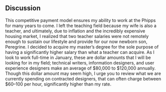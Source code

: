 ## Discussion

This competitive payment model ensures my ability to work at the Phipps for many years to come. I left the teaching field because my wife is also a teacher, and ultimately, due to inflation and the incredibly expensive housing market, I realized that two teacher salaries were not remotely enough to sustain our lifestyle and provide for our now newborn son, Peregrine. I decided to acquire my master’s degree for the sole purpose of having a significantly higher salary than what a teacher can acquire. As I look to work full-time in January, these are dollar amounts that I will be looking for in my field; technical writers, information designers, and user experience designers make an average of $80,000 to $120,000 annually. Though this dollar amount may seem high, I urge you to review what we are currently spending on contracted designers, that can often charge between $60–100 per hour, significantly higher than my rate. 
